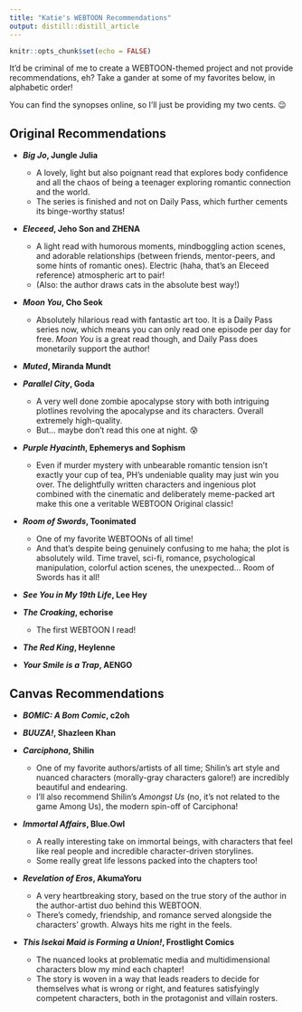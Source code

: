 ```yaml
---
title: "Katie's WEBTOON Recommendations"
output: distill::distill_article
---
```


```r
knitr::opts_chunk$set(echo = FALSE)
```

It'd be criminal of me to create a WEBTOON-themed project and not provide recommendations, eh? Take a gander at some of my favorites below, in alphabetic order!

You can find the synopses online, so I'll just be providing my two cents. 😉


## Original Recommendations
* ***Big Jo*, Jungle Julia**
  + A lovely, light but also poignant read that explores body confidence and all the chaos of being a teenager exploring romantic connection and the world.
  + The series is finished and not on Daily Pass, which further cements its binge-worthy status!

* ***Eleceed*, Jeho Son and ZHENA**
  + A light read with humorous moments, mindboggling action scenes, and adorable  relationships (between friends, mentor-peers, and some hints of romantic ones). Electric (haha, that's an Eleceed reference) atmospheric art to pair!
  + (Also: the author draws cats in the absolute best way!)

* ***Moon You*, Cho Seok**
  + Absolutely hilarious read with fantastic art too. It is a Daily Pass series now, which means you can only read one episode per day for free. *Moon You* is a great read though, and Daily Pass does monetarily support the author!

* ***Muted*, Miranda Mundt**

* ***Parallel City*, Goda**
  + A very well done zombie apocalypse story with both intriguing plotlines revolving the apocalypse and its characters. Overall extremely high-quality.
  + But... maybe don't read this one at night. 😰

* ***Purple Hyacinth*, Ephemerys and Sophism**
  + Even if murder mystery with unbearable romantic tension isn't exactly your cup of tea, PH's undeniable quality may just win you over. The delightfully written characters and ingenious plot combined with the cinematic and deliberately meme-packed art make this one a veritable WEBTOON Original classic!

* ***Room of Swords*, Toonimated**
  + One of my favorite WEBTOONs of all time!
  + And that's despite being genuinely confusing to me haha; the plot is absolutely wild. Time travel, sci-fi, romance, psychological manipulation, colorful action scenes, the unexpected... Room of Swords has it all!

* ***See You in My 19th Life*, Lee Hey** 
 

* ***The Croaking*, echorise**
  + The first WEBTOON I read!

* ***The Red King*, Heylenne**

* ***Your Smile is a Trap*, AENGO**


## Canvas Recommendations
* ***BOMIC: A Bom Comic*, c2oh**

* ***BUUZA!*, Shazleen Khan**

* ***Carciphona*, Shilin**
  + One of my favorite authors/artists of all time; Shilin's art style and nuanced characters (morally-gray characters galore!) are incredibly beautiful and endearing.
  + I'll also recommend Shilin's *Amongst Us* (no, it's not related to the game Among Us), the modern spin-off of Carciphona!

* ***Immortal Affairs*, Blue.Owl**
  + A really interesting take on immortal beings, with characters that feel like real people and incredible character-driven storylines.
  + Some really great life lessons packed into the chapters too!

* ***Revelation of Eros*, AkumaYoru**
  + A very heartbreaking story, based on the true story of the author in the author-artist duo behind this WEBTOON.
  + There's comedy, friendship, and romance served alongside the characters' growth. Always hits me right in the feels.

* ***This Isekai Maid is Forming a Union!*, Frostlight Comics**
  + The nuanced looks at problematic media and multidimensional characters blow my mind each chapter!
  + The story is woven in a way that leads readers to decide for themselves what is wrong or right, and features satisfyingly competent characters, both in the protagonist and villain rosters.